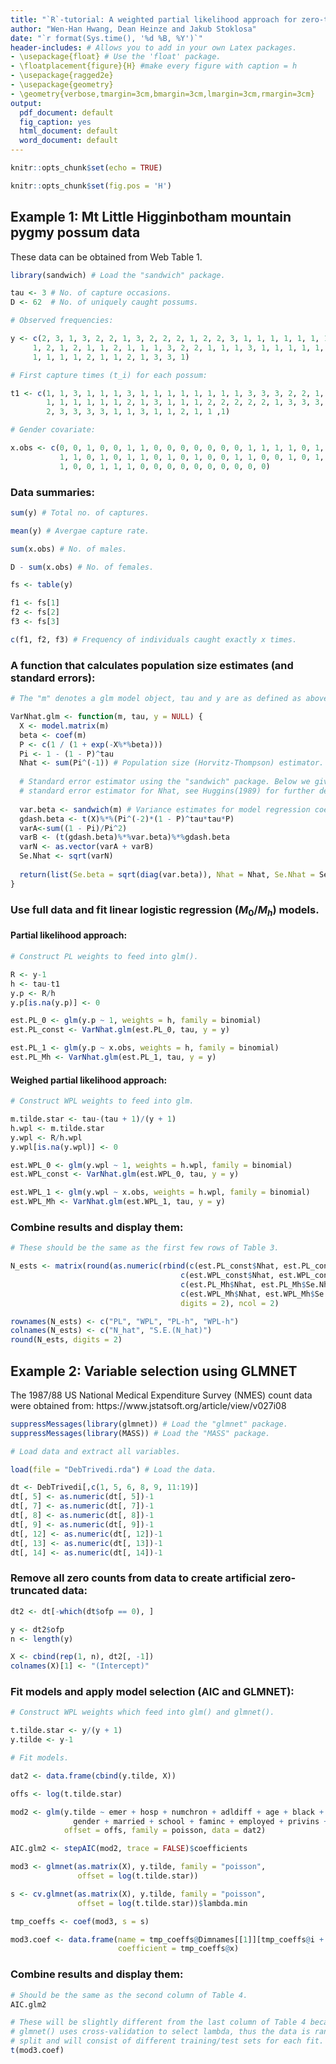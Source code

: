 ```yaml
---
title: "`R`-tutorial: A weighted partial likelihood approach for zero-truncated models"
author: "Wen-Han Hwang, Dean Heinze and Jakub Stoklosa"
date: "`r format(Sys.time(), '%d %B, %Y')`"
header-includes: # Allows you to add in your own Latex packages.
- \usepackage{float} # Use the 'float' package.
- \floatplacement{figure}{H} #make every figure with caption = h
- \usepackage{ragged2e}
- \usepackage{geometry}
- \geometry{verbose,tmargin=3cm,bmargin=3cm,lmargin=3cm,rmargin=3cm}
output:
  pdf_document: default
  fig_caption: yes
  html_document: default
  word_document: default
---
```


```r
knitr::opts_chunk$set(echo = TRUE)
```

```r
knitr::opts_chunk$set(fig.pos = 'H')
```

## Example 1: Mt Little Higginbotham mountain pygmy possum data

These data can be obtained from Web Table 1.

```r
library(sandwich) # Load the "sandwich" package.

tau <- 3 # No. of capture occasions.
D <- 62  # No. of uniquely caught possums.

# Observed frequencies:

y <- c(2, 3, 1, 3, 2, 2, 1, 3, 2, 2, 2, 1, 2, 2, 3, 1, 1, 1, 1, 1, 1, 1, 2, 1, 3, 
     1, 2, 1, 2, 1, 1, 2, 1, 1, 1, 3, 2, 2, 1, 1, 1, 3, 1, 1, 1, 1, 1, 1, 1, 1,
     1, 1, 1, 1, 2, 1, 1, 2, 1, 3, 3, 1)

# First capture times (t_i) for each possum:

t1 <- c(1, 1, 3, 1, 1, 1, 3, 1, 1, 1, 1, 1, 1, 1, 1, 3, 3, 3, 2, 2, 1, 1, 1, 1,
        1, 1, 1, 1, 1, 1, 2, 1, 3, 1, 1, 1, 2, 2, 2, 2, 2, 1, 3, 3, 3, 3, 3, 3, 
        2, 3, 3, 3, 3, 1, 1, 3, 1, 1, 2, 1, 1 ,1)

# Gender covariate:

x.obs <- c(0, 0, 1, 0, 0, 1, 1, 0, 0, 0, 0, 0, 0, 0, 1, 1, 1, 1, 0, 1, 0, 1, 0,
           1, 1, 0, 1, 0, 1, 1, 0, 1, 0, 1, 0, 0, 1, 1, 0, 0, 1, 0, 1, 1, 1, 1, 
           1, 0, 0, 1, 1, 1, 0, 0, 0, 0, 0, 0, 0, 0, 0, 0)
```

### Data summaries:
```r
sum(y) # Total no. of captures.

mean(y) # Avergae capture rate.

sum(x.obs) # No. of males.

D - sum(x.obs) # No. of females.

fs <- table(y) 

f1 <- fs[1]
f2 <- fs[2]
f3 <- fs[3]

c(f1, f2, f3) # Frequency of individuals caught exactly x times.
```

### A function that calculates population size estimates (and standard errors):
```r
# The "m" denotes a glm model object, tau and y are as defined as above

VarNhat.glm <- function(m, tau, y = NULL) {
  X <- model.matrix(m)
  beta <- coef(m)
  P <- c(1 / (1 + exp(-X%*%beta)))
  Pi <- 1 - (1 - P)^tau
  Nhat <- sum(Pi^(-1)) # Population size (Horvitz-Thompson) estimator.
  
  # Standard error estimator using the "sandwich" package. Below we give the
  # standard error estimator for Nhat, see Huggins(1989) for further details.
  
  var.beta <- sandwich(m) # Variance estimates for model regression coefs (beta).
  gdash.beta <- t(X)%*%(Pi^(-2)*(1 - P)^tau*tau*P)
  varA<-sum((1 - Pi)/Pi^2)
  varB <- (t(gdash.beta)%*%var.beta)%*%gdash.beta
  varN <- as.vector(varA + varB)
  Se.Nhat <- sqrt(varN)
  
  return(list(Se.beta = sqrt(diag(var.beta)), Nhat = Nhat, Se.Nhat = Se.Nhat))
}

```

### Use full data and fit linear logistic regression ($M_0/M_h$) models.

#### Partial likelihood approach:
```r
# Construct PL weights to feed into glm().

R <- y-1
h <- tau-t1
y.p <- R/h
y.p[is.na(y.p)] <- 0

est.PL_0 <- glm(y.p ~ 1, weights = h, family = binomial)
est.PL_const <- VarNhat.glm(est.PL_0, tau, y = y)

est.PL_1 <- glm(y.p ~ x.obs, weights = h, family = binomial)
est.PL_Mh <- VarNhat.glm(est.PL_1, tau, y = y)   
```

#### Weighed partial likelihood approach:
```r
# Construct WPL weights to feed into glm.

m.tilde.star <- tau-(tau + 1)/(y + 1)
h.wpl <- m.tilde.star
y.wpl <- R/h.wpl
y.wpl[is.na(y.wpl)] <- 0

est.WPL_0 <- glm(y.wpl ~ 1, weights = h.wpl, family = binomial)
est.WPL_const <- VarNhat.glm(est.WPL_0, tau, y = y)

est.WPL_1 <- glm(y.wpl ~ x.obs, weights = h.wpl, family = binomial)
est.WPL_Mh <- VarNhat.glm(est.WPL_1, tau, y = y) 
```

### Combine results and display them:
```r
# These should be the same as the first few rows of Table 3.

N_ests <- matrix(round(as.numeric(rbind(c(est.PL_const$Nhat, est.PL_const$Se.Nhat),
                                      c(est.WPL_const$Nhat, est.WPL_const$Se.Nhat),
                                      c(est.PL_Mh$Nhat, est.PL_Mh$Se.Nhat),
                                      c(est.WPL_Mh$Nhat, est.WPL_Mh$Se.Nhat))),
                                      digits = 2), ncol = 2)

rownames(N_ests) <- c("PL", "WPL", "PL-h", "WPL-h")
colnames(N_ests) <- c("N_hat", "S.E.(N_hat)")
round(N_ests, digits = 2)
```

\clearpage

## Example 2: Variable selection using GLMNET

The 1987/88 US National Medical Expenditure Survey (NMES) count data were obtained from: https://www.jstatsoft.org/article/view/v027i08

```r
suppressMessages(library(glmnet)) # Load the "glmnet" package.
suppressMessages(library(MASS)) # Load the "MASS" package.

# Load data and extract all variables.

load(file = "DebTrivedi.rda") # Load the data.

dt <- DebTrivedi[,c(1, 5, 6, 8, 9, 11:19)]
dt[, 5] <- as.numeric(dt[, 5])-1
dt[, 7] <- as.numeric(dt[, 7])-1
dt[, 8] <- as.numeric(dt[, 8])-1
dt[, 9] <- as.numeric(dt[, 9])-1
dt[, 12] <- as.numeric(dt[, 12])-1
dt[, 13] <- as.numeric(dt[, 13])-1
dt[, 14] <- as.numeric(dt[, 14])-1
```

### Remove all zero counts from data to create artificial zero-truncated data:
```r
dt2 <- dt[-which(dt$ofp == 0), ]

y <- dt2$ofp
n <- length(y)

X <- cbind(rep(1, n), dt2[, -1])
colnames(X)[1] <- "(Intercept)"
```

### Fit models and apply model selection (AIC and GLMNET):
```r
# Construct WPL weights which feed into glm() and glmnet().

t.tilde.star <- y/(y + 1)
y.tilde <- y-1

# Fit models.

dat2 <- data.frame(cbind(y.tilde, X))

offs <- log(t.tilde.star)

mod2 <- glm(y.tilde ~ emer + hosp + numchron + adldiff + age + black + 
              gender + married + school + faminc + employed + privins + medicaid,
            offset = offs, family = poisson, data = dat2)

AIC.glm2 <- stepAIC(mod2, trace = FALSE)$coefficients

mod3 <- glmnet(as.matrix(X), y.tilde, family = "poisson", 
               offset = log(t.tilde.star))

s <- cv.glmnet(as.matrix(X), y.tilde, family = "poisson", 
               offset = log(t.tilde.star))$lambda.min

tmp_coeffs <- coef(mod3, s = s)

mod3.coef <- data.frame(name = tmp_coeffs@Dimnames[[1]][tmp_coeffs@i + 1], 
                        coefficient = tmp_coeffs@x)
```

### Combine results and display them:
```r
# Should be the same as the second column of Table 4.
AIC.glm2 

# These will be slightly different from the last column of Table 4 because 
# glmnet() uses cross-validation to select lambda, thus the data is randomly 
# split and will consist of different training/test sets for each fit.
t(mod3.coef) 
```